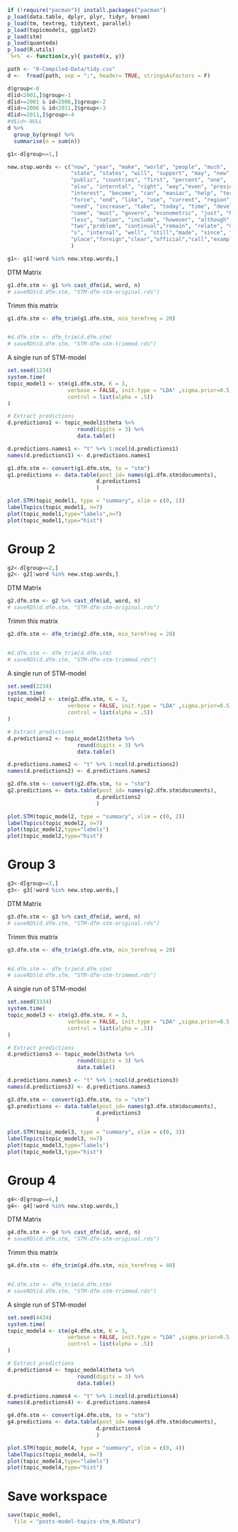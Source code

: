 ```r
if (!require("pacman")) install.packages("pacman")
p_load(data.table, dplyr, plyr, tidyr, broom)
p_load(tm, textreg, tidytext, parallel)
p_load(topicmodels, ggplot2)
p_load(stm)
p_load(quanteda)
p_load(R.utils)
`%+%` <- function(x,y){ paste0(x, y)}
```

```r
path <- "0-Compiled-Data/tidy.csv"
d <-  fread(path, sep = ";", header= TRUE, stringsAsFactors = F)
```

```r
d$group<-0
d[id<2001,]$group<-1
d[id>=2001 & id<2006,]$group<-2
d[id>=2006 & id<2011,]$group<-3
d[id>=2011,]$group<-4
#d$id<-NULL
d %>% 
  group_by(group) %>% 
  summarise(n = sum(n))
```

```r
g1<-d[group==1,]
```


```r
new.stop.words <- c("now", "year", "make", "world", "people", "much",
                    "state", "states", "will", "support", "may", "new",
                    "public", "countries", "first", "percent", "one",
                    "also", "interntal", "right", "way","even", "preside",
                    "interest", "become", "can", "maniac", "help", "term",
                    "force", "end", "like", "use", "current", "region",
                    "need", "increase", "take", "today", "time", "develop",
                    "come", "must", "govern", "econometric", "just", "high",
                    "less", "nation", "include", "however", "although",
                    "two","problem", "continual","remain", "relate", "major",
                    "s", "internal", "well", "still","made", "since", "rather",
                    "place","foreign","clear","official","call","example","good","great","success","long","strategic","system","leader","large", "provide","effort","order","chang","among","administration","washington","create","recent","without", "law","yet","issuance", "might","far","effect","work","american","last","general","control","differ","another","power","group","require","policies","within","part","chinese","seem","go","role","member", "historian", "consider","rule", "back","years", "three", "plan", "open","believe", "think","lead","toward","get","past","number", "future","often","challenge","want","social", "opera", "action","view","process","unit"," better", "build","hard","earlier","point","case","mean","critic", "middle", "whether", "especially","base","see","program", "million","level","regime","response","approach","former","better","fact","share","limit", "move", "local","domestic","result","posit","decision","organ","say","little","influence", "allow"," around","democrat","second", "leadership","give","start","import","policies","one","foreign","american","global","defense","secure","service","war","said","al" 
                    )

g1<- g1[!word %in% new.stop.words,]
```


DTM Matrix
```r
g1.dfm.stm <- g1 %>% cast_dfm(id, word, n)
# saveRDS(d.dfm.stm, "STM-dfm-stm-original.rds")
```
Trimm this matrix
```r
g1.dfm.stm <- dfm_trim(g1.dfm.stm, min_termfreq = 20)


#d.dfm.stm <- dfm_trim(d.dfm.stm)
# saveRDS(d.dfm.stm, "STM-dfm-stm-trimmed.rds")
```
A single run of STM-model
```r
set.seed(1234)
system.time(
topic_model1 <- stm(g1.dfm.stm, K = 3, 
                   verbose = FALSE, init.type = "LDA" ,sigma.prior=0.5,
                   control = list(alpha = .5))
)
```

```r
# Extract predictions
d.predictions1 <- topic_model1$theta %>%
                      round(digits = 3) %>% 
                      data.table()

d.predictions.names1 <- "t" %+% 1:ncol(d.predictions1)
names(d.predictions1) <- d.predictions.names1

g1.dfm.stm <- convert(g1.dfm.stm, to = "stm")
g1.predictions <- data.table(post_id= names(g1.dfm.stm$documents),
                            d.predictions1
                            ) 
```



```r
plot.STM(topic_model1, type = "summary", xlim = c(0, 1))
labelTopics(topic_model1, n=7)
plot(topic_model1,type="labels",n=7)
plot(topic_model1,type="hist")
```


# Group 2
```r
g2<-d[group==2,]
g2<- g2[!word %in% new.stop.words,]
```


DTM Matrix
```r
g2.dfm.stm <- g2 %>% cast_dfm(id, word, n)
# saveRDS(d.dfm.stm, "STM-dfm-stm-original.rds")
```
Trimm this matrix
```r
g2.dfm.stm <- dfm_trim(g2.dfm.stm, min_termfreq = 20)


#d.dfm.stm <- dfm_trim(d.dfm.stm)
# saveRDS(d.dfm.stm, "STM-dfm-stm-trimmed.rds")
```
A single run of STM-model
```r
set.seed(2234)
system.time(
topic_model2 <- stm(g2.dfm.stm, K = 3, 
                   verbose = FALSE, init.type = "LDA" ,sigma.prior=0.5,
                   control = list(alpha = .5))
)
```

```r
# Extract predictions
d.predictions2 <- topic_model2$theta %>%
                      round(digits = 3) %>% 
                      data.table()

d.predictions.names2 <- "t" %+% 1:ncol(d.predictions2)
names(d.predictions2) <- d.predictions.names2

g2.dfm.stm <- convert(g2.dfm.stm, to = "stm")
g2.predictions <- data.table(post_id= names(g2.dfm.stm$documents),
                            d.predictions2
                            ) 
```



```r
plot.STM(topic_model2, type = "summary", xlim = c(0, 2))
labelTopics(topic_model2, n=7)
plot(topic_model2,type="labels")
plot(topic_model2,type="hist")
```
# Group 3
```r
g3<-d[group==3,]
g3<- g3[!word %in% new.stop.words,]
```


DTM Matrix
```r
g3.dfm.stm <- g3 %>% cast_dfm(id, word, n)
# saveRDS(d.dfm.stm, "STM-dfm-stm-original.rds")
```
Trimm this matrix
```r
g3.dfm.stm <- dfm_trim(g3.dfm.stm, min_termfreq = 20)


#d.dfm.stm <- dfm_trim(d.dfm.stm)
# saveRDS(d.dfm.stm, "STM-dfm-stm-trimmed.rds")
```
A single run of STM-model
```r
set.seed(3334)
system.time(
topic_model3 <- stm(g3.dfm.stm, K = 3, 
                   verbose = FALSE, init.type = "LDA" ,sigma.prior=0.5,
                   control = list(alpha = .5))
)
```

```r
# Extract predictions
d.predictions3 <- topic_model3$theta %>%
                      round(digits = 3) %>% 
                      data.table()

d.predictions.names3 <- "t" %+% 1:ncol(d.predictions3)
names(d.predictions3) <- d.predictions.names3

g3.dfm.stm <- convert(g3.dfm.stm, to = "stm")
g3.predictions <- data.table(post_id= names(g3.dfm.stm$documents),
                            d.predictions3
                            ) 
```



```r
plot.STM(topic_model3, type = "summary", xlim = c(0, 3))
labelTopics(topic_model3, n=7)
plot(topic_model3,type="labels")
plot(topic_model3,type="hist")
```


# Group 4
```r
g4<-d[group==4,]
g4<- g4[!word %in% new.stop.words,]
```


DTM Matrix
```r
g4.dfm.stm <- g4 %>% cast_dfm(id, word, n)
# saveRDS(d.dfm.stm, "STM-dfm-stm-original.rds")
```
Trimm this matrix
```r
g4.dfm.stm <- dfm_trim(g4.dfm.stm, min_termfreq = 40)


#d.dfm.stm <- dfm_trim(d.dfm.stm)
# saveRDS(d.dfm.stm, "STM-dfm-stm-trimmed.rds")
```
A single run of STM-model
```r
set.seed(4434)
system.time(
topic_model4 <- stm(g4.dfm.stm, K = 3, 
                   verbose = FALSE, init.type = "LDA" ,sigma.prior=0.5,
                   control = list(alpha = .5))
)
```

```r
# Extract predictions
d.predictions4 <- topic_model4$theta %>%
                      round(digits = 3) %>% 
                      data.table()

d.predictions.names4 <- "t" %+% 1:ncol(d.predictions4)
names(d.predictions4) <- d.predictions.names4

g4.dfm.stm <- convert(g4.dfm.stm, to = "stm")
g4.predictions <- data.table(post_id= names(g4.dfm.stm$documents),
                            d.predictions4
                            ) 
```



```r
plot.STM(topic_model4, type = "summary", xlim = c(0, 4))
labelTopics(topic_model4, n=7)
plot(topic_model4,type="labels")
plot(topic_model4,type="hist")
```











# Save workspace
```r
save(topic_model,
  file = "posts-model-topics-stm_N.RData")
```

